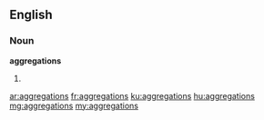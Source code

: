 ==English==

===Noun===
'''aggregations'''
# {{plural of|aggregation}}

[[ar:aggregations]]
[[fr:aggregations]]
[[ku:aggregations]]
[[hu:aggregations]]
[[mg:aggregations]]
[[my:aggregations]]